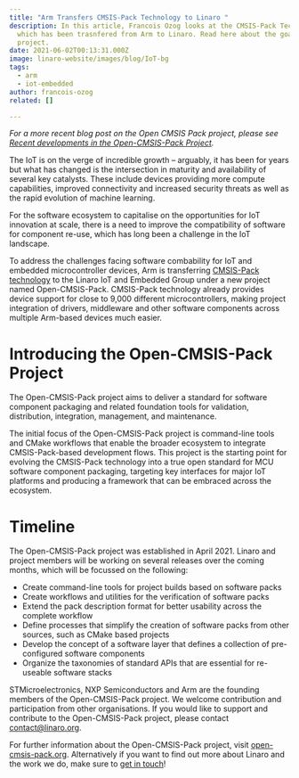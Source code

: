 ```yaml
---
title: "Arm Transfers CMSIS-Pack Technology to Linaro "
description: In this article, Francois Ozog looks at the CMSIS-Pack Technology
  which has been trasnfered from Arm to Linaro. Read here about the goals of the
  project.
date: 2021-06-02T00:13:31.000Z
image: linaro-website/images/blog/IoT-bg
tags:
  - arm
  - iot-embedded
author: francois-ozog
related: []

---
```


*For a more recent blog post on the Open CMSIS Pack project, please see [Recent developments in the Open-CMSIS-Pack Project](https://www.linaro.org/blog/recent-developments-in-the-open-cmsis-pack-project/).*

The IoT is on the verge of incredible growth – arguably, it has been for years but what has changed is the intersection in maturity and availability of several key catalysts. These include devices providing more compute capabilities, improved connectivity and increased security threats as well as the rapid evolution of machine learning.

For the software ecosystem to capitalise on the opportunities for IoT innovation at scale, there is a need to improve the compatibility of software for component re-use, which has long been a challenge in the IoT landscape.

To address the challenges facing software combability for IoT and embedded microcontroller devices, Arm is transferring [CMSIS-Pack technology](https://developer.arm.com/tools-and-software/embedded/cmsis/cmsis-packs) to the Linaro IoT and Embedded Group under a new project named Open-CMSIS-Pack. CMSIS-Pack technology already provides device support for close to 9,000 different microcontrollers, making project integration of drivers, middleware and other software components across multiple Arm-based devices much easier.

# Introducing the Open-CMSIS-Pack Project

The Open-CMSIS-Pack project aims to deliver a standard for software component packaging and related foundation tools for validation, distribution, integration, management, and maintenance.

The initial focus of the Open-CMSIS-Pack project is command-line tools and CMake workflows that enable the broader ecosystem to integrate CMSIS-Pack-based development flows. This project is the starting point for evolving the CMSIS-Pack technology into a true open standard for MCU software component packaging, targeting key interfaces for major IoT platforms and producing a framework that can be embraced across the ecosystem.

# Timeline

The Open-CMSIS-Pack project was established in April 2021. Linaro and project members will be working on several releases over the coming months, which will be focussed on the following:

* Create command-line tools for project builds based on software packs
* Create workflows and utilities for the verification of software packs
* Extend the pack description format for better usability across the complete workflow
* Define processes that simplify the creation of software packs from other sources, such as CMake based projects
* Develop the concept of a software layer that defines a collection of pre-configured software components
* Organize the taxonomies of standard APIs that are essential for re-useable software stacks

STMicroelectronics, NXP Semiconductors and Arm are the founding members of the Open-CMSIS-Pack project. We welcome contribution and participation from other organisations. If you would like to support and contribute to the Open-CMSIS-Pack project, please contact contact@linaro.org.

For further information about the Open-CMSIS-Pack project, visit [open-cmsis-pack.org](https://www.open-cmsis-pack.org/). Alternatively if you want to find out more about Linaro and the work we do, make sure to [get in touch](https://www.linaro.org/contact/)!

